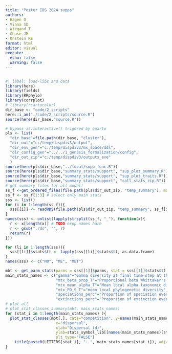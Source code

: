 ```yaml
---
title: "Poster IBS 2024 supps"
authors:
- Hagen O
- Viana SD 
- Wiegand T
- Chase JM 
- Onstein RE
format: html
editor: visual
execute: 
  echo: false
  warning: false
---
```


## 

```r
#| label: load-libs and data
library(here)
library(fields)
library(RRphylo)
library(corrplot)
# library(rcartocolor)
dir_base <- "code/2_scripts"
here::i_am("./code/2_scripts/source.R")
source(here(dir_base,"source.R"))

# bypass is.interactive() trigered by quarto
pls <- list(
  "dir_base"=file.path(dir_base, "cluster"),
  "dir_out"="c:/temp/dispdiv3/output",
  "dir_env_gen"="c:/temp/dispdiv3/mx_space/ddl",
  "dir_config_gen"="../../1_gen3sis_formalization/config",
  "dir_out_zip"="c:/temp/dispdiv3/outputs_eve"
  )
source(here(pls$dir_base,"../local/supp_func.R"))
source(here(pls$dir_base,"summary_stats/support", "sup_plot_summary.R"))
source(here(pls$dir_base,"summary_stats/support", "sup_plot_traits.R"))
source(here(pls$dir_base,"summary_stats/support", "call_stats_zip.R"))
# get summary files for all model!
ss_f <-get_ordered_files(file.path(pls$dir_out_zip, "temp_summary"), model=".rds", fend=".rds")
ss_f <- ss_f[1:3] # select only main stats
sss <- list()
for (i in 1:length(ss_f)){
  sss[[i]] <- readRDS(file.path(pls$dir_out_zip, "temp_summary", ss_f[i]))
}
names(sss) <- unlist(lapply(strsplit(ss_f, "_"), function(x){
  r <- x[length(x)] # TODO expp names hare
  r <- gsub(".rds", "", r)
  return(r)
}))

for (li in 1:length(sss)){
  sss[[li]]$stats$tt <- lapply(sss[[li]]$stats$tt, as.data.frame)
}
names(sss) <- c("M0", "ME", "MET")
```

```r
mbt <- get_parm_stats(parms = sss[[1]]$parms, stat = sss[[1]]$stats$t)
main_stats_names <- c("gamma"="Gamma diversity at final time-step at the entire landscape",
                      "mtx_beta_prop_T"="Proportional beta Whittaker's species turnover",
                      "mtx_mean_alpha_T"="Mean local alpha taxonomic diversity", 
                      "mtx_PD_S_T"="mean local phylogenetic diversity",
                      "speciations_perc"="Proportion of speciation events (rel. gamma)",
                      "extinctions_perc"="Proportion of extinction events")
# plot all
# plot_stat_classes_summary(mbt, main_stats_names)
for (stat_i in 1:length(main_stats_names) ){
  plot_stat_classes(mbt[,], cats="competition", y=names(main_stats_names)[stat_i], 
                      x="dispersal",
                      xlab="Dispersal (d)",
                      ylab=stats_symbol_lib[[names(main_stats_names)[stat_i]]],
                      plt_type="FALSE")
    title(paste0(LETTERS[stat_i], ". ", main_stats_names[stat_i]), adj=0)
}

```
